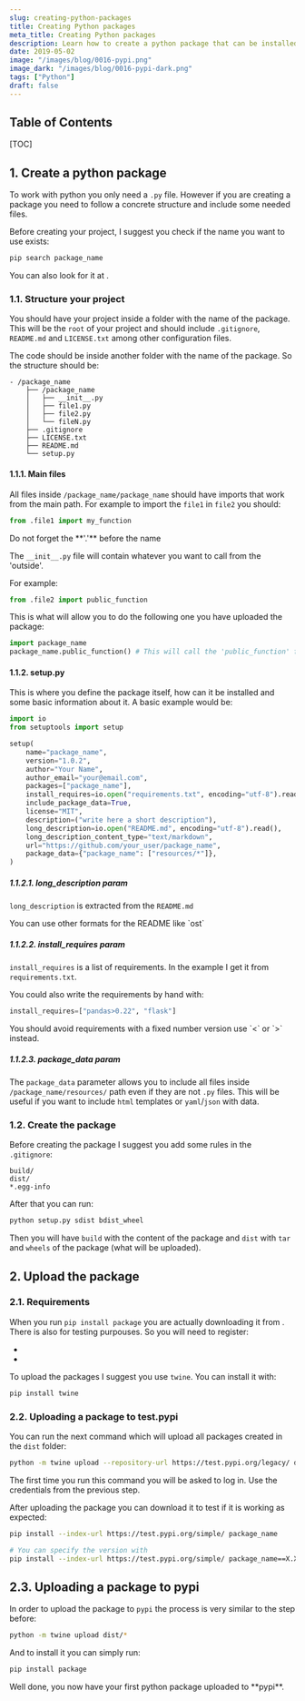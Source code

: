 ```yaml
---
slug: creating-python-packages
title: Creating Python packages
meta_title: Creating Python packages
description: Learn how to create a python package that can be installed with pip.
date: 2019-05-02
image: "/images/blog/0016-pypi.png"
image_dark: "/images/blog/0016-pypi-dark.png"
tags: ["Python"]
draft: false
---
```


## Table of Contents

[TOC]

## 1. Create a python package

To work with python you only need a `.py` file. However if you are creating a package you need to follow a concrete structure and include some needed files.

Before creating your project, I suggest you check if the name you want to use exists:

```sh
pip search package_name
```

<Notice type="info" className="mt-6">
  You can also look for it at <FancyLink linkText="Pypi" url="https://pypi.org/"/>.
</Notice>

### 1.1. Structure your project

You should have your project inside a folder with the name of the package. This will be the `root` of your project and should include `.gitignore`, `README.md` and `LICENSE.txt` among other configuration files.

The code should be inside another folder with the name of the package. So the structure should be:

```text
- /package_name
    ├── /package_name
    │   ├── __init__.py
    │   ├── file1.py
    │   ├── file2.py
    │   └── fileN.py
    ├── .gitignore
    ├── LICENSE.txt
    ├── README.md
    └── setup.py
```

#### 1.1.1. Main files

All files inside `/package_name/package_name` should have imports that work from the main path. For example to import the `file1` in `file2` you should:

```python
from .file1 import my_function
```

<Notice type="warning">
  Do not forget the **'.'** before the name
</Notice>

The `__init__.py` file will contain whatever you want to call from the 'outside'.

For example:

```python
from .file2 import public_function
```

This is what will allow you to do the following one you have uploaded the package:

```python
import package_name
package_name.public_function() # This will call the 'public_function' from 'file2.py'
```

#### 1.1.2. setup.py

This is where you define the package itself, how can it be installed and some basic information about it. A basic example would be:

```python
import io
from setuptools import setup

setup(
    name="package_name",
    version="1.0.2",
    author="Your Name",
    author_email="your@email.com",
    packages=["package_name"],
    install_requires=io.open("requirements.txt", encoding="utf-8").read().splitlines(),
    include_package_data=True,
    license="MIT",
    description=("write here a short description"),
    long_description=io.open("README.md", encoding="utf-8").read(),
    long_description_content_type="text/markdown",
    url="https://github.com/your_user/package_name",
    package_data={"package_name": ["resources/*"]},
)
```

##### 1.1.2.1. long_description param
`long_description` is extracted from the `README.md`

<Notice type="info">
  You can use other formats for the README like `ost`
</Notice>

##### 1.1.2.2. install_requires param
`install_requires` is a list of requirements. In the example I get it from `requirements.txt`.

You could also write the requirements by hand with:

```python
install_requires=["pandas>0.22", "flask"]
```

<Notice type="info" className="mt-6">
  You should avoid requirements with a fixed number version use `<` or `>` instead.
</Notice>

##### 1.1.2.3. package_data param

The `package_data` parameter allows you to include all files inside `/package_name/resources/` path even if they are not `.py` files. This will be useful if you want to include `html` templates or `yaml`/`json` with data. 

### 1.2. Create the package

Before creating the package I suggest you add some rules in the `.gitignore`:

```
build/
dist/
*.egg-info
```

After that you can run:

```sh
python setup.py sdist bdist_wheel
```

Then you will have `build` with the content of the package and `dist` with `tar` and `wheels` of the package (what will be uploaded).

## 2. Upload the package

### 2.1. Requirements

When you run `pip install package` you are actually downloading it from <FancyLink linkText="Pypi" url="https://pypi.org/"/>.
There is also <FancyLink linkText="Test Pypi" url="https://test.pypi.org/"/> for testing purpouses.
So you will need to register:

* <FancyLink linkText="Test Pypi register" url="https://test.pypi.org/account/register/"/>
* <FancyLink linkText="Pypi register" url="https://pypi.org/account/register/"/>

To upload the packages I suggest you use `twine`. You can install it with:

```sh
pip install twine
```

### 2.2. Uploading a package to test.pypi

You can run the next command which will upload all packages created in the `dist` folder:

```sh
python -m twine upload --repository-url https://test.pypi.org/legacy/ dist/*
```

<Notice type="info">
  The first time you run this command you will be asked to log in. Use the credentials from the previous step.
</Notice>

After uploading the package you can download it to test if it is working as expected:

```sh
pip install --index-url https://test.pypi.org/simple/ package_name

# You can specify the version with
pip install --index-url https://test.pypi.org/simple/ package_name==X.X.X
```

## 2.3. Uploading a package to pypi

In order to upload the package to `pypi` the process is very similar to the step before:

```sh
python -m twine upload dist/*
```

And to install it you can simply run:

```sh
pip install package
```

<Notice type="success" className="mt-6">
  Well done, you now have your first python package uploaded to **pypi**.
</Notice>
